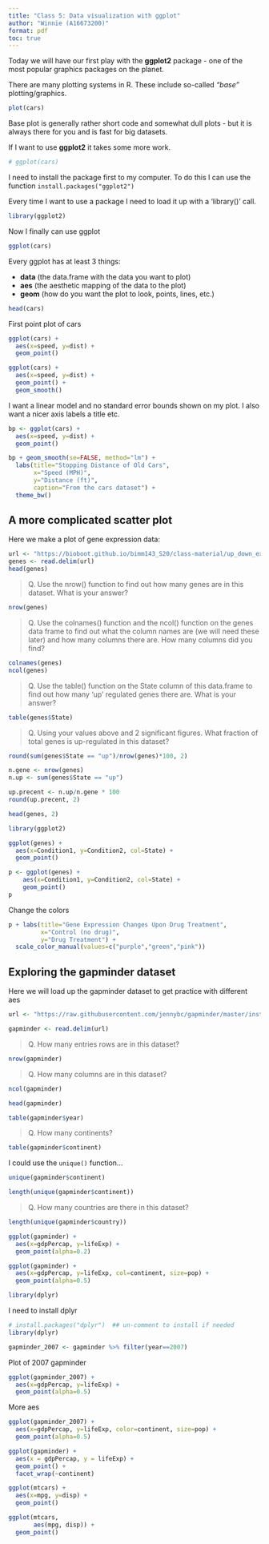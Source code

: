 ```yaml
---
title: "Class 5: Data visualization with ggplot"
author: "Winnie (A16673200)"
format: pdf
toc: true
---
```


Today we will have our first play with the **ggplot2** package - one of the most popular graphics packages on the planet.

There are many plotting systems in R. These include so-called *"base"* plotting/graphics.

```r
plot(cars)
```

Base plot is generally rather short code and somewhat dull plots - but it is always there for you and is fast for big datasets.


If I want to use **ggplot2** it takes some more work.

```r
# ggplot(cars)
```

I need to install the package first to my computer. To do this I can use the function `install.packages("ggplot2")`

Every time I want to use a package I need to load it up with a 'library()' call.

```r
library(ggplot2)
```

Now I finally can use ggplot

```r
ggplot(cars)
```

Every ggplot has at least 3 things:

- **data** (the data.frame with the data you want to plot)
- **aes** (the aesthetic mapping of the data to the plot)
- **geom** (how do you want the plot to look, points, lines, etc.)

```r
head(cars)
```

First point plot of cars
```r
ggplot(cars) +
  aes(x=speed, y=dist) +
  geom_point() 
```

```r
ggplot(cars) +
  aes(x=speed, y=dist) +
  geom_point() +
  geom_smooth()
```


I want a linear model and no standard error bounds shown on my plot. I also want a nicer axis labels a title etc. 

```r
bp <- ggplot(cars) +
  aes(x=speed, y=dist) +
  geom_point() 
```


```r
bp + geom_smooth(se=FALSE, method="lm") +
  labs(title="Stopping Distance of Old Cars", 
       x="Speed (MPH)", 
       y="Distance (ft)",
       caption="From the cars dataset") +
  theme_bw()
```


## A more complicated scatter plot

Here we make a plot of gene expression data:

```r
url <- "https://bioboot.github.io/bimm143_S20/class-material/up_down_expression.txt"
genes <- read.delim(url)
head(genes)
```


> Q. Use the nrow() function to find out how many genes are in this dataset. What is your answer?

```r
nrow(genes)
```
 
> Q. Use the colnames() function and the ncol() function on the genes data frame to find out what the column names are (we will need these later) and how many columns there are. How many columns did you find?

```r
colnames(genes)
ncol(genes)
```

> Q. Use the table() function on the State column of this data.frame to find out how many ‘up’ regulated genes there are. What is your answer?

```r
table(genes$State)
```

> Q. Using your values above and 2 significant figures. What fraction of total genes is up-regulated in this dataset?

```r
round(sum(genes$State == "up")/nrow(genes)*100, 2)
```

```r
n.gene <- nrow(genes)
n.up <- sum(genes$State == "up")

up.precent <- n.up/n.gene * 100
round(up.precent, 2)
```

```r
head(genes, 2)
```

```r
library(ggplot2)
```

```r
ggplot(genes) +
  aes(x=Condition1, y=Condition2, col=State) +
  geom_point()
```

```r
p <- ggplot(genes) + 
    aes(x=Condition1, y=Condition2, col=State) +
    geom_point()
p
```


Change the colors

```r
p + labs(title="Gene Expression Changes Upon Drug Treatment",
         x="Control (no drug)",
         y="Drug Treatment") +
  scale_color_manual(values=c("purple","green","pink"))
```

## Exploring the gapminder dataset

Here we will load up the gapminder dataset to get practice with different aes 

```r
url <- "https://raw.githubusercontent.com/jennybc/gapminder/master/inst/extdata/gapminder.tsv"

gapminder <- read.delim(url)
```

> Q. How many entries rows are in this dataset?

```r
nrow(gapminder)
```

> Q. How many columns are in this dataset?

```r
ncol(gapminder)
```


```r
head(gapminder)
```

```r
table(gapminder$year)
```

> Q. How many continents?

```r
table(gapminder$continent)
```
I could use the `unique()` function...

```r
unique(gapminder$continent)
```
```r
length(unique(gapminder$continent))
```

> Q. How many countries are there in this dataset?

```r
length(unique(gapminder$country))
```

```r
ggplot(gapminder) +
  aes(x=gdpPercap, y=lifeExp) +
  geom_point(alpha=0.2)
```

```r
ggplot(gapminder) +
  aes(x=gdpPercap, y=lifeExp, col=continent, size=pop) +
  geom_point(alpha=0.5)
```

```r
library(dplyr)
```

I need to install dplyr
```r
# install.packages("dplyr")  ## un-comment to install if needed
library(dplyr)

gapminder_2007 <- gapminder %>% filter(year==2007)
```

Plot of 2007 gapminder
```r
ggplot(gapminder_2007) +
  aes(x=gdpPercap, y=lifeExp) +
  geom_point(alpha=0.5)
```

More aes

```r
ggplot(gapminder_2007) +
  aes(x=gdpPercap, y=lifeExp, color=continent, size=pop) +
  geom_point(alpha=0.5)
```

```r
ggplot(gapminder) + 
  aes(x = gdpPercap, y = lifeExp) + 
  geom_point() +
  facet_wrap(~continent)
```

```r
ggplot(mtcars) + 
  aes(x=mpg, y=disp) + 
  geom_point()
```

```r
ggplot(mtcars, 
       aes(mpg, disp)) +
  geom_point()
```

